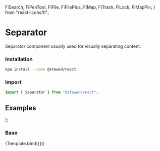   FiSearch,
  FiPenTool,
  FiFile,
  FiFilePlus,
  FiMap,
  FiTrash,
  FiLock,
  FiMapPin,
} from "react-icons/fi";

<Meta title="Components/Separator" component={Separator} />

# Separator

Separator component usually used for visually separating content.

### Installation

```bash
npm install --save @stewed/react
```

### Import

```js
import { Separator } from "@stewed/react";
```

## Examples

  <Theme>
    <Separator {...args} />
  </Theme>
);

### Base

<Canvas>
  <Story
    name="Base"
    args={{
      skin: "neutral",
    }}>
    {Template.bind({})}
  </Story>
</Canvas>

<ArgsTable of={Separator} />

